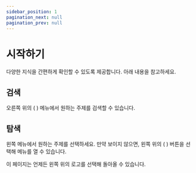 ```yaml
---
sidebar_position: 1
pagination_next: null
pagination_prev: null
---
```


# 시작하기

다양한 지식을 간편하게 확인할 수 있도록 제공합니다. 아래 내용을 참고하세요.

## 검색

오른쪽 위의 ( <i class="fa-solid fa-magnifying-glass"></i> ) 메뉴에서 원하는 주제를 검색할 수 있습니다.

## 탐색

왼쪽 메뉴에서 원하는 주제를 선택하세요. 만약 보이지 않으면, 왼쪽 위의 ( <i className="fa-solid fa-bars"></i> ) 버튼을 선택해 메뉴를 열 수 있습니다.

이 페이지는 언제든 왼쪽 위의 로고를 선택해 돌아올 수 있습니다.
